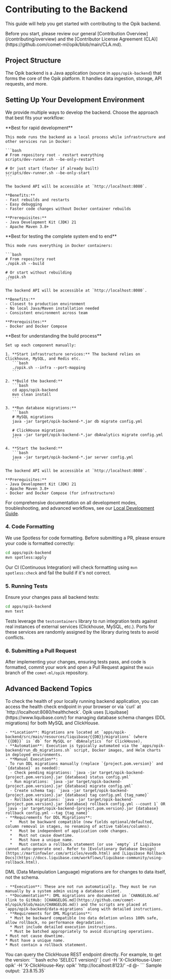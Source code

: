 # Contributing to the Backend

This guide will help you get started with contributing to the Opik backend.

<Tip>
  Before you start, please review our general [Contribution Overview](/contributing/overview) and the [Contributor
  License Agreement (CLA)](https://github.com/comet-ml/opik/blob/main/CLA.md).
</Tip>

## Project Structure

The Opik backend is a Java application (source in `apps/opik-backend`) that forms the core of the Opik platform. It handles data ingestion, storage, API requests, and more.

## Setting Up Your Development Environment

We provide multiple ways to develop the backend. Choose the approach that best fits your workflow:

<Tabs>
  <Tab value="Local Process Mode" title="Local Process Mode (Recommended)">
    **Best for rapid development**

    This mode runs the backend as a local process while infrastructure and other services run in Docker:

    ```bash
    # From repository root - restart everything
    scripts/dev-runner.sh --be-only-restart

    # Or just start (faster if already built)
    scripts/dev-runner.sh --be-only-start
    ```

    The backend API will be accessible at `http://localhost:8080`.

    **Benefits:**
    - Fast rebuilds and restarts
    - Easy debugging
    - Faster code changes without Docker container rebuilds

    **Prerequisites:**
    - Java Development Kit (JDK) 21
    - Apache Maven 3.8+
  </Tab>

  <Tab value="Docker Mode" title="Docker Mode">
    **Best for testing the complete system end to end**

    This mode runs everything in Docker containers:

    ```bash
    # From repository root
    ./opik.sh --build

    # Or start without rebuilding
    ./opik.sh
    ```

    The backend API will be accessible at `http://localhost:8080`.

    **Benefits:**
    - Closest to production environment
    - No local Java/Maven installation needed
    - Consistent environment across team

    **Prerequisites:**
    - Docker and Docker Compose
  </Tab>

  <Tab value="Manual Setup" title="Manual Setup">
    **Best for understanding the build process**

    Set up each component manually:

    1. **Start infrastructure services:** The backend relies on Clickhouse, MySQL, and Redis etc.
       ```bash
       ./opik.sh --infra --port-mapping
       ```

    2. **Build the backend:**
       ```bash
       cd apps/opik-backend
       mvn clean install
       ```

    3. **Run database migrations:**
       ```bash
       # MySQL migrations
       java -jar target/opik-backend-*.jar db migrate config.yml

       # ClickHouse migrations
       java -jar target/opik-backend-*.jar dbAnalytics migrate config.yml
       ```

    4. **Start the backend:**
       ```bash
       java -jar target/opik-backend-*.jar server config.yml
       ```

    The backend API will be accessible at `http://localhost:8080`.

    **Prerequisites:**
    - Java Development Kit (JDK) 21
    - Apache Maven 3.8+
    - Docker and Docker Compose (for infrastructure)
  </Tab>
</Tabs>

For comprehensive documentation on all development modes, troubleshooting, and advanced workflows, see our [Local Development Guide](/contributing/local-development).

### 4. Code Formatting

We use Spotless for code formatting. Before submitting a PR, please ensure your code is formatted correctly:

```bash
cd apps/opik-backend
mvn spotless:apply
```

Our CI (Continuous Integration) will check formatting using `mvn spotless:check` and fail the build if it's not correct.

### 5. Running Tests

Ensure your changes pass all backend tests:

```bash
cd apps/opik-backend
mvn test
```

Tests leverage the `testcontainers` library to run integration tests against real instances of external services (Clickhouse, MySQL, etc.). Ports for these services are randomly assigned by the library during tests to avoid conflicts.

### 6. Submitting a Pull Request

After implementing your changes, ensuring tests pass, and code is formatted, commit your work and open a Pull Request against the `main` branch of the `comet-ml/opik` repository.

</Steps>

## Advanced Backend Topics

<AccordionGroup>
  <Accordion title="Health Check">
    To check the health of your locally running backend application, you can access the health check endpoint in your browser or via `curl` at `http://localhost:8080/healthcheck`.
  </Accordion>

  <Accordion title="Database Migrations (Liquibase)">
    Opik uses [Liquibase](https://www.liquibase.com/) for managing database schema changes (DDL migrations) for both MySQL and ClickHouse.

    - **Location**: Migrations are located at `apps/opik-backend/src/main/resources/liquibase/{{DB}}/migrations` (where `{{DB}}` is `db` for MySQL or `dbAnalytics` for ClickHouse).
    - **Automation**: Execution is typically automated via the `apps/opik-backend/run_db_migrations.sh` script, Docker images, and Helm charts in deployed environments.
    - **Manual Execution**:
      To run DDL migrations manually (replace `{project.pom.version}` and `{database}` as needed):
      - Check pending migrations: `java -jar target/opik-backend-{project.pom.version}.jar {database} status config.yml`
      - Run migrations: `java -jar target/opik-backend-{project.pom.version}.jar {database} migrate config.yml`
      - Create schema tag: `java -jar target/opik-backend-{project.pom.version}.jar {database} tag config.yml {tag_name}`
      - Rollback migrations: `java -jar target/opik-backend-{project.pom.version}.jar {database} rollback config.yml --count 1` OR `java -jar target/opik-backend-{project.pom.version}.jar {database} rollback config.yml --tag {tag_name}`
    - **Requirements for DDL Migrations**:
      *   Must be backward compatible (new fields optional/defaulted, column removal in stages, no renaming of active tables/columns).
      *   Must be independent of application code changes.
      *   Must not cause downtime.
      *   Must have a unique name.
      *   Must contain a rollback statement (or use `empty` if Liquibase cannot auto-generate one). Refer to [Evolutionary Database Design](https://martinfowler.com/articles/evodb.html) and [Liquibase Rollback Docs](https://docs.liquibase.com/workflows/liquibase-community/using-rollback.html).

  </Accordion>

  <Accordion title="Data Migrations (DML)">
    DML (Data Manipulation Language) migrations are for changes to data itself, not the schema.
    
    - **Execution**: These are not run automatically. They must be run manually by a system admin using a database client.
    - **Documentation**: DML migrations are documented in `CHANGELOG.md` (link to GitHub: [CHANGELOG.md](https://github.com/comet-ml/opik/blob/main/CHANGELOG.md)) and the scripts are placed at
    `apps/opik-backend/data-migrations` along with detailed instructions.
    - **Requirements for DML Migrations**:
      * Must be backward compatible (no data deletion unless 100% safe, allow rollback, no performance degradation).
      * Must include detailed execution instructions.
      * Must be batched appropriately to avoid disrupting operations.
    * Must not cause downtime.
    * Must have a unique name.
    * Must contain a rollback statement.
  </Accordion>

  <Accordion title="Accessing ClickHouse Directly">
    You can query the ClickHouse REST endpoint directly. For example, to get the version:
    ```bash
    echo 'SELECT version()' | curl -H 'X-ClickHouse-User: opik' -H 'X-ClickHouse-Key: opik' 'http://localhost:8123/' -d @-
    ```
    Sample output: `23.8.15.35`
  </Accordion>
</AccordionGroup>
